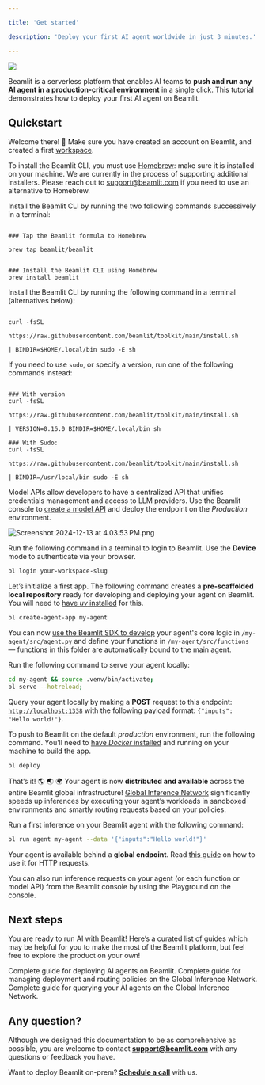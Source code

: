 ```yaml
---

title: 'Get started'

description: 'Deploy your first AI agent worldwide in just 3 minutes.'

---
```


<Frame>
<img src="/img/general/functions-dark.png" />
</Frame>

Beamlit is a serverless platform that enables AI teams to **push and run any AI agent in a production-critical environment** in a single click. This tutorial demonstrates how to deploy your first AI agent on Beamlit.

## Quickstart

Welcome there! 👋 Make sure you have created an account on Beamlit, and created a first [workspace](Security/Workspace-access-control). 

<Steps>

<Step title="Install the Beamlit CLI">

<AccordionGroup>

<Accordion title="Install on Mac" icon="apple">

<Warning>To install the Beamlit CLI, you must use [Homebrew](https://brew.sh/): make sure it is installed on your machine. We are currently in the process of supporting additional installers. Please reach out to [support@beamlit.com](mailto:support@beamlit.com) if you need to use an alternative to Homebrew.</Warning>

Install the Beamlit CLI by running the two following commands successively in a terminal:

```shell 

### Tap the Beamlit formula to Homebrew

brew tap beamlit/beamlit

```

```shell 

### Install the Beamlit CLI using Homebrew
brew install beamlit

```

</Accordion>

<Accordion title="Install on Linux" icon="linux">

Install the Beamlit CLI by running the following command in a terminal (alternatives below):

```shell 

curl -fsSL

https://raw.githubusercontent.com/beamlit/toolkit/main/install.sh

| BINDIR=$HOME/.local/bin sudo -E sh

```

If you need to use `sudo`, or specify a version, run one of the following commands instead:

```shell 

### With version
curl -fsSL

https://raw.githubusercontent.com/beamlit/toolkit/main/install.sh

| VERSION=0.16.0 BINDIR=$HOME/.local/bin sh

### With Sudo:
curl -fsSL

https://raw.githubusercontent.com/beamlit/toolkit/main/install.sh

| BINDIR=/usr/local/bin sudo -E sh

```

</Accordion>

</AccordionGroup>

</Step>

<Step title="Create a model API endpoint">

Model APIs allow developers to have a centralized API that unifies credentials management and access to LLM providers. Use the Beamlit console to [create a model API](Models/Overview) and deploy the endpoint on the *Production* environment.

![Screenshot 2024-12-13 at 4.03.53 PM.png](Get-started/Screenshot_2024-12-13_at_4.03.53_PM.png)

</Step>

<Step title="Create your first AI agent">

Run the following command in a terminal to login to Beamlit. Use the **Device** mode to authenticate via your browser.

```bash
bl login your-workspace-slug
```

Let’s initialize a first app. The following command creates a **pre-scaffolded local repository** ready for developing and deploying your agent on Beamlit. You will need to [have *uv* installed](https://docs.astral.sh/uv/getting-started/installation/) for this.

```bash
bl create-agent-app my-agent
```

You can now [use the Beamlit SDK to develop](Agents/Develop-an-agent) your agent's core logic in `/my-agent/src/agent.py` and define your functions in `/my-agent/src/functions` — functions in this folder are automatically bound to the main agent. 

</Step>

<Step title="Test and deploy your AI agent">

Run the following command to serve your agent locally:

```bash
cd my-agent && source .venv/bin/activate;
bl serve --hotreload;
```

Query your agent locally by making a **POST** request to this endpoint: [`http://localhost:1338`](http://localhost:1338) with the following payload format: `{"inputs": "Hello world!"}`.

To push to Beamlit on the default *production* environment, run the following command. You’ll need to [have *Docker* installed](https://docs.docker.com/get-started/get-docker/) and running on your machine to build the app.

```bash
bl deploy
```

That’s it! 🌎 🌏 🌍 Your agent is now **distributed and available** across the entire Beamlit global infrastructure! [Global Inference Network](Models/Global-Inference-Network) significantly speeds up inferences by executing your agent’s workloads in sandboxed environments and smartly routing requests based on your policies.

</Step>

<Step title="Make a first inference">

Run a first inference on your Beamlit agent with the following command:

```bash
bl run agent my-agent --data '{"inputs":"Hello world!"}'
```

<Tip>Your agent is available behind a **global endpoint**. Read [this guide](Agents/Query-agents) on how to use it for HTTP requests.</Tip>

You can also run inference requests on your agent (or each function or model API) from the Beamlit console by using the Playground on the console.

</Step>

</Steps>

## Next steps

You are ready to run AI with Beamlit! Here’s a curated list of guides which may be helpful for you to make the most of the Beamlit platform, but feel free to explore the product on your own! 

<Card title="Deploy agents" icon="earth-americas" href="/Agents/Overview">
Complete guide for deploying AI agents on Beamlit.
</Card>

<Card title="Manage environment policies" icon="server" href="/Model-Governance/Overview">
Complete guide for managing deployment and routing policies on the Global Inference Network.
</Card>

<Card title="Guide for querying agents" icon="bolt" href="/Agents/Query-agents">
Complete guide for querying your AI agents on the Global Inference Network.
</Card>

## Any question?

Although we designed this documentation to be as comprehensive as possible, you are welcome to contact [**support@beamlit.com**](mailto:support@beamlit.com) with any questions or feedback you have.

Want to deploy Beamlit on-prem? [**Schedule a call**](mailto:support@beamlit.com) with us.